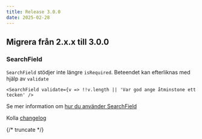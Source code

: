 ```yaml
---
title: Release 3.0.0
date: 2025-02-28
---
```


## Migrera från 2.x.x till 3.0.0

### SearchField

`SearchField` stödjer inte längre `isRequired`. Beteendet kan efterliknas med hjälp av `validate`

```tsx
<SearchField validate={v => !!v.length || 'Var god ange åtminstone ett tecken' />
```

Se mer information om [hur du använder SearchField](/components/search-field)

Kolla [changelog](/changelog/3.0.0)

{/* truncate */}
